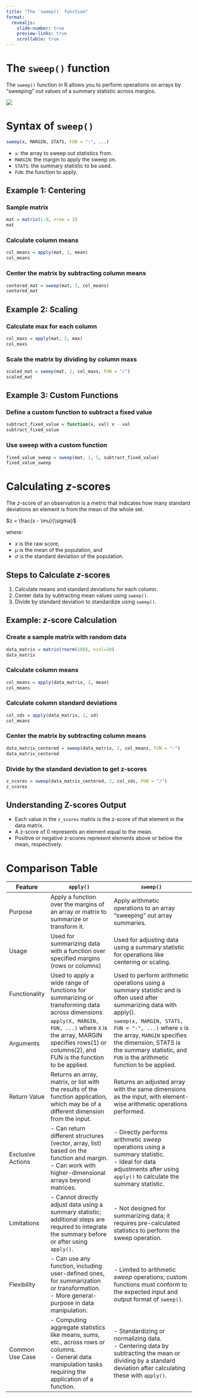 ```yaml
---
title: "The `sweep()` function"
format:
  revealjs:
    slide-number: true
    preview-links: true
    scrollable: true
---
```


# The `sweep()` function

The `sweep()` function in R allows you to perform operations on arrays by "sweeping" out values of a summary statistic across margins.

![](https://media.gettyimages.com/id/1464262190/photo/straw-broom.jpg?s=2048x2048&w=gi&k=20&c=JWmWRXtxcyn-52tjsuDOyeFlijTKzd_xcSc-1dCv7sk=)

# Syntax of `sweep()`

```R
sweep(x, MARGIN, STATS, FUN = "-", ...)
```

- `x`: the array to sweep out statistics from.
- `MARGIN`: the margin to apply the sweep on.
- `STATS`: the summary statistic to be used.
- `FUN`: the function to apply.

## Example 1: Centering

### Sample matrix

```r
mat = matrix(1:9, nrow = 3)
mat
```

### Calculate column means

```r
col_means = apply(mat, 2, mean)
col_means
```

### Center the matrix by subtracting column means

```r
centered_mat = sweep(mat, 2, col_means)
centered_mat
```

## Example 2: Scaling

### Calculate max for each column

```r
col_maxs = apply(mat, 2, max)
col_maxs
```

### Scale the matrix by dividing by column maxs

```r
scaled_mat = sweep(mat, 2, col_maxs, FUN = "/")
scaled_mat
```

## Example 3: Custom Functions

### Define a custom function to subtract a fixed value

```r
subtract_fixed_value = function(x, val) x - val
subtract_fixed_value
```

### Use sweep with a custom function

```r
fixed_value_sweep = sweep(mat, 1, 5, subtract_fixed_value)
fixed_value_sweep
```

# Calculating $z$-scores

The $z$-score of an observation is a metric that indicates how many standard deviations an element is from the mean of the whole set.

$z = \frac{x - \mu}{\sigma}$

where:

- $x$ is the raw score,
- $\mu$ is the mean of the population, and
- $\sigma$ is the standard deviation of the population.

## Steps to Calculate $z$-scores

1. Calculate means and standard deviations for each column.
2. Center data by subtracting mean values using `sweep()`.
3. Divide by standard deviation to standardize using `sweep()`.

## Example: $z$-score Calculation

### Create a sample matrix with random data

```r
data_matrix = matrix(rnorm(100), ncol=10)
data_matrix
```

### Calculate column means

```r
col_means = apply(data_matrix, 2, mean)
col_means
```

### Calculate column standard deviations

```r
col_sds = apply(data_matrix, 2, sd)
col_means
```

### Center the matrix by subtracting column means

```r
data_matrix_centered = sweep(data_matrix, 2, col_means, FUN = "-")
data_matrix_centered
```

### Divide by the standard deviation to get z-scores

```r
z_scores = sweep(data_matrix_centered, 2, col_sds, FUN = "/")
z_scores
```

## Understanding Z-scores Output

- Each value in the `z_scores` matrix is the z-score of that element in the data matrix.
- A z-score of 0 represents an element equal to the mean.
- Positive or negative z-scores represent elements above or below the mean, respectively.

# Comparison Table

| Feature | `apply()` | `sweep()` |
|-------------------|-----------------------------------------------------------------------------------------------|-------------------------------------------------------------------------------------------------------------------------------------|
| Purpose | Apply a function over the margins of an array or matrix to summarize or transform it. | Apply arithmetic operations to an array "sweeping" out array summaries. |
| Usage | Used for summarizing data with a function over specified margins (rows or columns) | Used for adjusting data using a summary statistic for operations like centering or scaling. |
| Functionality | Used to apply a wide range of functions for summarizing or transforming data across dimensions | Used to perform arithmetic operations using a summary statistic and is often used after summarizing data with apply().|
| Arguments | `apply(X, MARGIN, FUN, ...)` where `X` is the array, MARGIN specifies rows(1) or columns(2), and FUN is the function to be applied. | `sweep(x, MARGIN, STATS, FUN = "-", ...)` where `x` is the array, `MARGIN` specifies the dimension, STATS is the summary statistic, and `FUN` is the arithmetic function to be applied. |
| Return Value | Returns an array, matrix, or list with the results of the function application, which may be of a different dimension from the input. | Returns an adjusted array with the same dimensions as the input, with element-wise arithmetic operations performed. |
| Exclusive Actions | - Can return different structures (vector, array, list) based on the function and margin.<br>- Can work with higher-dimensional arrays beyond matrices. | - Directly performs arithmetic *sweep* operations using a summary statistic.<br>- Ideal for data adjustments after using `apply()` to calculate the summary statistic. |
| Limitations | - Cannot directly adjust data using a summary statistic; additional steps are required to integrate the summary before or after using `apply()`. | - Not designed for summarizing data; it requires pre-calculated statistics to perform the sweep operation. |
| Flexibility | - Can use any function, including user-defined ones, for summarization or transformation.<br>- More general-purpose in data manipulation. | - Limited to arithmetic *sweep* operations; custom functions must conform to the expected input and output format of `sweep()`. |
| Common Use Case | - Computing aggregate statistics like means, sums, etc., across rows or columns.<br>- General data manipulation tasks requiring the application of a function. | - Standardizing or normalizing data.<br>- Centering data by subtracting the mean or dividing by a standard deviation after calculating these with `apply()`. |
